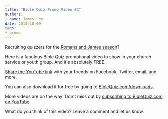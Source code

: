 ```yaml
---
title: "Bible Quiz Promo Video #2"
authors:
- name: James Lex
date: 2014-10-09
tags:
- promo
---
```



Recruiting quizzers for the [Romans and James season](/tbq/seasons/2014)?

Here is a fabulous Bible Quiz promotional video to show in your church service or youth group. And it's absolutely FREE.

<YouTube id="vv1-K5Gh63BDJkE" />
   
[Share the YouTube link](http://www.youtube.com/v=K5Gh63BDJkE?rel=0) with your friends on Facebook, Twitter, email, and more.

You can also download it for free by going to [BibleQuiz.com/downloads](/tbq/downloads).

More videos are on the way! Don't miss out by [subscribing to BibleQuiz.com on YouTube](https://www.youtube.com/user/biblequizvids?sub_confirmation=1).

What do you think of this video? Leave a comment and let us know.
